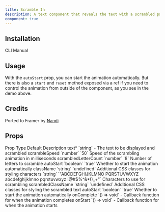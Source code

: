 ```yaml
---
title: Scramble In
description: A text component that reveals the text with a scrambled part in front.
component: true
---
```


<ComponentPreview
  name="scramble-in-demo"
  framerLink="https://framer.university/resources/text-scramble-appear-effect-in-framer"
/>

## Installation

<Tabs defaultValue="cli">

<TabsList>
  <TabsTrigger value="cli">CLI</TabsTrigger>
  <TabsTrigger value="manual">Manual</TabsTrigger>
</TabsList>
<TabsContent value="cli">

<InstallTabs command="shadcn@latest add &quot;https://fancycomponents.dev/r/scramble-in.json&quot;" npx />

</TabsContent>
<TabsContent value="manual">

<ComponentSource name="scramble-in" />

</TabsContent>
</Tabs>

## Usage

With the `autoStart` prop, you can start the animation automatically.
But there is also a `start` and `reset` method exposed via a ref if you need to control the animation from outside of the component, as you see in the demo above.

## Credits

Ported to Framer by [Nandi](https://framer.university/)

## Props

<Table>
  <TableHeader>
    <TableRow>
      <TableHead>Prop</TableHead>
      <TableHead>Type</TableHead>
      <TableHead>Default</TableHead>
      <TableHead>Description</TableHead>
    </TableRow>
  </TableHeader>
  <TableBody>
    <TableRow>
      <TableCell>
        text<span className="text-red-500">*</span>
      </TableCell>
      <TableCell>`string`</TableCell>
      <TableCell>-</TableCell>
      <TableCell>The text to be displayed and scrambled</TableCell>
    </TableRow>
    <TableRow>
      <TableCell>scrambleSpeed</TableCell>
      <TableCell>`number`</TableCell>
      <TableCell>`50`</TableCell>
      <TableCell>Speed of the scrambling animation in milliseconds</TableCell>
    </TableRow>
    <TableRow>
      <TableCell>scrambledLetterCount</TableCell>
      <TableCell>`number`</TableCell>
      <TableCell>`8`</TableCell>
      <TableCell>Number of letters to scramble</TableCell>
    </TableRow>
    <TableRow>
      <TableCell>autoStart</TableCell>
      <TableCell>`boolean`</TableCell>
      <TableCell>`true`</TableCell>
      <TableCell>Whether to start the animation automatically</TableCell>
    </TableRow>
    <TableRow>
      <TableCell>className</TableCell>
      <TableCell>`string`</TableCell>
      <TableCell>`undefined`</TableCell>
      <TableCell>Additional CSS classes for styling</TableCell>
    </TableRow>
    <TableRow>
      <TableCell>characters</TableCell>
      <TableCell>`string`</TableCell>
      <TableCell>
        `"ABCDEFGHIJKLMNO PQRSTUVWXYZ abcdefghijklmno pqrstuvwxyz !@#$%^&*()_+"`
      </TableCell>
      <TableCell>Characters to use for scrambling</TableCell>
    </TableRow>
    <TableRow>
      <TableCell>scrambledClassName</TableCell>
      <TableCell>`string`</TableCell>
      <TableCell>`undefined`</TableCell>
      <TableCell>
        Additional CSS classes for styling the scrambled text
      </TableCell>
    </TableRow>
    <TableRow>
      <TableCell>autoStart</TableCell>
      <TableCell>`boolean`</TableCell>
      <TableCell>`true`</TableCell>
      <TableCell>Whether to start the animation automatically</TableCell>
    </TableRow>
    <TableRow>
      <TableCell>onComplete</TableCell>
      <TableCell>`() => void`</TableCell>
      <TableCell>-</TableCell>
      <TableCell>Callback function for when the animation completes</TableCell>
    </TableRow>
    <TableRow>
      <TableCell>onStart</TableCell>
      <TableCell>`() => void`</TableCell>
      <TableCell>-</TableCell>
      <TableCell>Callback function for when the animation starts</TableCell>
    </TableRow>
  </TableBody>
</Table>
